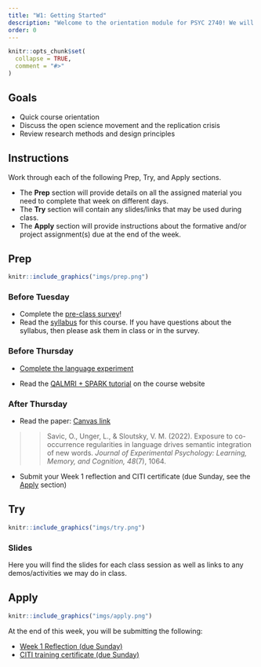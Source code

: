 ```yaml
---
title: "W1: Getting Started"
description: "Welcome to the orientation module for PSYC 2740! We will cover everything here and more on the first day of class. See you there."
order: 0 
---
```


```r
knitr::opts_chunk$set(
  collapse = TRUE,
  comment = "#>"
)
```


## Goals

- Quick course orientation
- Discuss the open science movement and the replication crisis
- Review research methods and design principles

## Instructions 

Work through each of the following Prep, Try, and Apply sections. 

- The **Prep** section will provide details on all the assigned material you need to complete that week on different days. 
- The  **Try** section will contain any slides/links that may be used during class. 
- The  **Apply** section will provide instructions about the formative and/or project assignment(s) due at the end of the week.

## Prep


:::::{.card .border .border-2 .border-info}
:::: {.grid .g-0}
::: {.g-col-3}
:::: {.card-body}

```r
knitr::include_graphics("imgs/prep.png")
```

::::
:::

::: {.g-col-9}
:::: {.card-body}
### Before Tuesday

- Complete the <a href="https://bowdoin.instructure.com/courses/6255/assignments/63614?module_item_id=382030" target="_blank">pre-class survey</a>!
- Read the [syllabus](../course_docs/syllabus.html) for this course. If you have questions about the syllabus, then please ask them in class or in the survey.

### Before Thursday

- <span style="color:#508AB0"><a href="https://bowdoin.instructure.com/courses/6255/assignments/63593?module_item_id=382040" target="_blank">Complete the language experiment</a></span>

- Read the [QALMRI + SPARK tutorial](https://teaching-me.github.io/coglab/articles/course_docs/QALMRI_SPARK.html) on the course website

### After Thursday

- Read the paper: [Canvas link](https://bowdoin.instructure.com/courses/6255/files/728580?module_item_id=382042)

>> Savic, O., Unger, L., & Sloutsky, V. M. (2022). Exposure to co-occurrence regularities in language drives semantic integration of new words. <i>Journal of Experimental Psychology: Learning, Memory, and Cognition, 48</i>(7), 1064.

- Submit your Week 1 reflection and CITI certificate (due Sunday, see the [Apply](#apply) section)

::::
:::
::::
:::::

## Try {.mt-5}

:::::{.card .border .border-2 .border-info}
:::: {.grid .g-0}
::: {.g-col-3}
:::: {.card-body}

```r
knitr::include_graphics("imgs/try.png")
```

::::
:::

::: {.g-col-9}
:::: {.card-body}

### Slides

Here you will find the slides for each class session as well as links to any demos/activities we may do in class.

<!-- <a class="btn btn-outline-info" href="https://teaching-me.github.io/coglab/slides/W1_Aug_31_2023.pdf" role="button" target="_blank">W1: Slides</a> -->


::::
:::


::::
:::::

## Apply {.mt-5}

:::::{.card .border .border-2 .border-info}
:::: {.grid .g-0}
::: {.g-col-3}
:::: {.card-body}

```r
knitr::include_graphics("imgs/apply.png")
```

::::
:::

::: {.g-col-9}
:::: {.card-body}

At the end of this week, you will be submitting the following:

- <span style="color:#508AB0"><a href="https://bowdoin.instructure.com/courses/6255/assignments/64645?module_item_id=386080" target="_blank">Week 1 Reflection (due Sunday)</a></span>
- <span style="color:#508AB0"><a href="https://bowdoin.instructure.com/courses/6255/assignments/63580?module_item_id=382037" target="_blank">CITI training certificate (due Sunday)</a></span>

::::
:::


::::
:::::